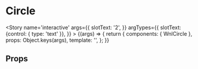 
<Meta title='molecules/Circle' component={WnlCircle} />

# Circle

<Story name='interactive'
    args={{
        slotText: '<span class="-mischka">2</span>',
    }}
    argTypes={{
        slotText: {control: { type: 'text' }},
    }}
    >
    {(args) => {
        return {
            components: { WnlCircle },
            props: Object.keys(args),
            template: '<wnl-circle><span v-html="slotText" /></wnl-circle>',
        };
    }}
</Story>

## Props

<Props of={WnlCircle} />
